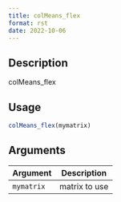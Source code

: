 ```yaml
--- 
title: colMeans_flex 
format: rst 
date: 2022-10-06 
--- 
```


## Description

colMeans_flex


## Usage

```r
colMeans_flex(mymatrix)
```


## Arguments

Argument      |Description
------------- |----------------
`mymatrix`     |     matrix to use


